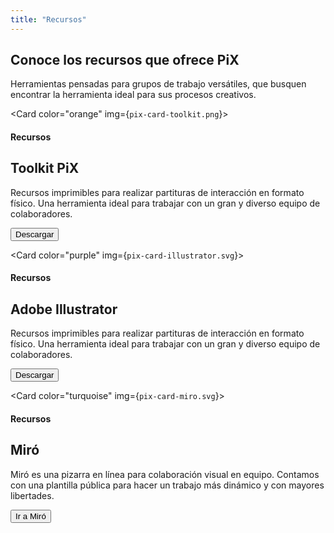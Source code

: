 ```yaml
---
title: "Recursos"
---
```


<Card color="white">
  <h2 className="card-title">Conoce los recursos que ofrece PiX</h2>
  <p>
    Herramientas pensadas para grupos de trabajo versátiles, que busquen encontrar la herramienta ideal para sus procesos creativos.
  </p>
</Card>

<Card color="orange" img={`pix-card-toolkit.png`}>
  <h4>Recursos</h4>
  <h2 className="card-title">Toolkit PiX</h2>
  <p>
    Recursos imprimibles para realizar partituras de interacción en formato físico.  Una herramienta ideal para trabajar con un gran y diverso equipo de colaboradores.
  </p>
  <Button type="dark" to="#">Descargar</Button>
</Card>

<Card color="purple" img={`pix-card-illustrator.svg`}>
  <h4>Recursos</h4>
  <h2 className="card-title">Adobe Illustrator</h2>
  <p>
    Recursos imprimibles para realizar partituras de interacción en formato físico.  Una herramienta ideal para trabajar con un gran y diverso equipo de colaboradores.
  </p>
  <Button type="dark" to="#">Descargar</Button>
</Card>

<Card color="turquoise" img={`pix-card-miro.svg`}>
  <h4>Recursos</h4>
  <h2 className="card-title">Miró</h2>
  <p>
    Miró es una pizarra en línea para colaboración visual en equipo. Contamos con una plantilla pública para hacer un trabajo más dinámico y con mayores libertades.
  </p>
  <Button type="dark" to="#">Ir a Miró</Button>
</Card>